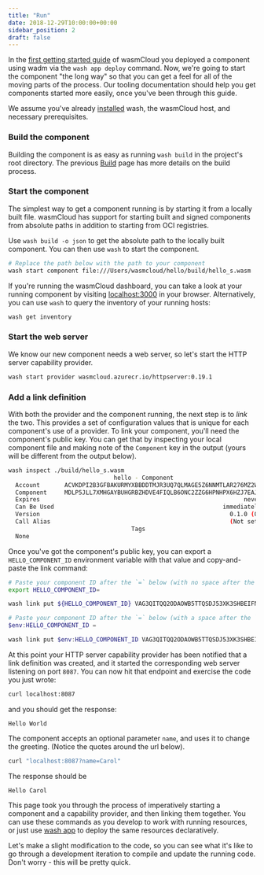 ```yaml
---
title: "Run"
date: 2018-12-29T10:00:00+00:00
sidebar_position: 2
draft: false
---
```



In the [first getting started guide](/docs/1.0/tour/hello-world) of wasmCloud you deployed a component using wadm via the `wash app deploy` command.
Now, we're going to start the component "the long way" so that you can get a feel for all of the moving parts of the process. Our tooling documentation should help you get components started more easily, once you've been through this guide.

We assume you've already [installed](/docs/1.0/installation) wash, the wasmCloud host, and necessary prerequisites.

### Build the component

Building the component is as easy as running `wash build` in the project's root directory. The previous [Build](/docs/1.0/developer/components/build) page has more details on the build process.

### Start the component

The simplest way to get a component running is by starting it from a locally built file. wasmCloud has support for starting built and signed components from absolute paths in addition to starting from OCI registries.

Use `wash build -o json` to get the absolute path to the locally built component. You can then use `wash` to start the component.

```bash
# Replace the path below with the path to your component
wash start component file:///Users/wasmcloud/hello/build/hello_s.wasm
```

If you're running the wasmCloud dashboard, you can take a look at your running component by visiting [localhost:3000](http://localhost:3000) in your browser. Alternatively, you can use `wash` to query the inventory of your running hosts:

```bash
wash get inventory
```

### Start the web server

We know our new component needs a web server, so let's start the HTTP server capability provider.

```bash
wash start provider wasmcloud.azurecr.io/httpserver:0.19.1
```

### Add a link definition

With both the provider and the component running, the next step is to _link_ the two. This provides a set of configuration values that is unique for each component's use of a provider. To link your component, you'll need the component's public key. You can get that by inspecting your local component file and making note of the `Component` key in the output (yours will be different from the output below).

```bash
wash inspect ./build/hello_s.wasm
                              hello - Component
  Account       ACVKDPI2B3GFBAKURMYXBBDDTMJR3UQ7QLMAGE5Z6NNMTLAR276MZ2WF
  Component     MDLP5JLL7XMHGAYBUHGRBZHDVE4FIQLB6ONC2ZZG6HPNHPX6HZJ7EAJD
  Expires                                                          never
  Can Be Used                                                immediately
  Version                                                      0.1.0 (0)
  Call Alias                                                   (Not set)
                                   Tags
  None
```

Once you've got the component's public key, you can export a `HELLO_COMPONENT_ID` environment variable with that value and copy-and-paste the link command:

<Tabs groupId="os" queryString>
<TabItem value="unix" label="Unix" default>

```bash
# Paste your component ID after the `=` below (with no space after the `=`)
export HELLO_COMPONENT_ID=
```

```bash
wash link put ${HELLO_COMPONENT_ID} VAG3QITQQ2ODAOWB5TTQSDJ53XK3SHBEIFNK4AYJ5RKAX2UNSCAPHA5M wasmcloud:httpserver address=0.0.0.0:8087
```

  </TabItem>
  <TabItem value="windows" label="Powershell" default>

```powershell
# Paste your component ID after the `=` below (with a space after the `=`)
$env:HELLO_COMPONENT_ID =
```

```powershell
wash link put $env:HELLO_COMPONENT_ID VAG3QITQQ2ODAOWB5TTQSDJ53XK3SHBEIFNK4AYJ5RKAX2UNSCAPHA5M wasmcloud:httpserver address=0.0.0.0:8087
```

  </TabItem>
</Tabs>

At this point your HTTP server capability provider has been notified that a link definition was created, and it started the corresponding web server listening on port `8087`. You can now hit that endpoint and exercise the code you just wrote:

```bash
curl localhost:8087
```

and you should get the response:

```
Hello World
```

The component accepts an optional parameter `name`, and uses it to change the greeting. (Notice the quotes around the url below).

```bash
curl "localhost:8087?name=Carol"
```

The response should be

```
Hello Carol
```

This page took you through the process of imperatively starting a component and a capability provider, and then linking them together. You can use these commands as you develop to work with running resources, or just use [wash app](/docs/1.0/cli/app) to deploy the same resources declaratively.  

Let's make a slight modification to the code, so you can see what it's like to go through a development iteration to compile and update the running code. Don't worry - this will be pretty quick.
